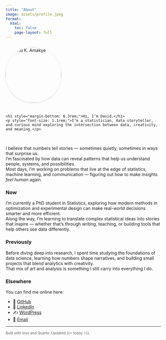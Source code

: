 ```yaml
---
title: "About"
image: assets/profile.jpeg
format:
  html:
    toc: false
    page-layout: full
---
```


<div style="display: flex; align-items: center; gap: 1.5rem; flex-wrap: wrap; margin-top: 1.5rem; margin-bottom: 2rem;">
  <img src="assets/profile.jpeg" alt="David K. Amakye" style="width: 180px; border-radius: 50%; box-shadow: 0 2px 6px rgba(0,0,0,0.1);" />
  <div>
    <h1 style="margin-bottom: 0.3rem;">Hi, I’m David.</h1>
    <p style="font-size: 1.1rem;">I’m a statistician, data storyteller, and curious mind exploring the intersection between data, creativity, and meaning.</p>
  </div>
</div>

I believe that numbers tell stories — sometimes quietly, sometimes in ways that surprise us.  
I’m fascinated by how data can reveal patterns that help us understand people, systems, and possibilities.  
Most days, I’m working on problems that live at the edge of statistics, machine learning, and communication — figuring out how to make insights *feel human* again.

### Now

I’m currently a PhD student in Statistics, exploring how modern methods in optimization and experimental design can make real-world decisions smarter and more efficient.  
Along the way, I’m learning to translate complex statistical ideas into stories that inspire — whether that’s through writing, teaching, or building tools that help others see data differently.

### Previously

Before diving deep into research, I spent time studying the foundations of data science, learning how numbers shape narratives, and building small projects that blend analytics with creativity.  
That mix of art and analysis is something I still carry into everything I do.

### Elsewhere

You can find me online here:

- 🧠 [GitHub](https://github.com/realkingdavid)
- 💼 [LinkedIn](https://www.linkedin.com/in/david-amakye/)
- ✍️ [WordPress](https://amakye.wordpress.com)
- 📧 [Email](mailto:amakyekojodavid@gmail.com)

---

<small style="color: #666;">Built with love and Quarto. Updated {{< today >}}.</small>
